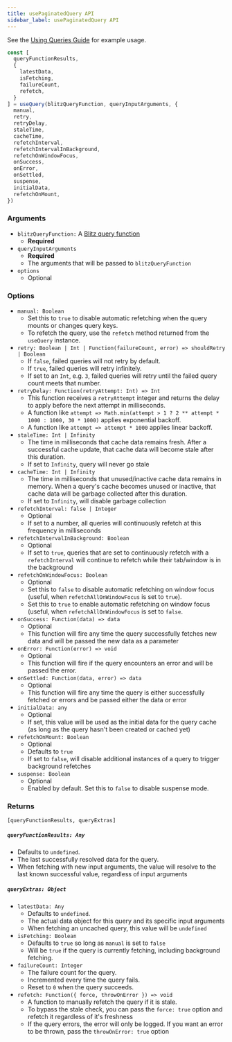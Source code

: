 ```yaml
---
title: usePaginatedQuery API
sidebar_label: usePaginatedQuery API
---
```


See the [Using Queries Guide](http://localhost:3000/docs/query-usage#pagination) for example usage.

<!-- prettier-ignore -->
```js
const [
  queryFunctionResults,
  {
    latestData,
    isFetching,
    failureCount,
    refetch,
  }
] = useQuery(blitzQueryFunction, queryInputArguments, {
  manual,
  retry,
  retryDelay,
  staleTime,
  cacheTime,
  refetchInterval,
  refetchIntervalInBackground,
  refetchOnWindowFocus,
  onSuccess,
  onError,
  onSettled,
  suspense,
  initialData,
  refetchOnMount,
})
```

### Arguments

- `blitzQueryFunction:` A [Blitz query function](./query-definition)
  - **Required**
- `queryInputArguments`
  - **Required**
  - The arguments that will be passed to `blitzQueryFunction`
- `options`
  - Optional

### Options

- `manual: Boolean`
  - Set this to `true` to disable automatic refetching when the query mounts or changes query keys.
  - To refetch the query, use the `refetch` method returned from the `useQuery` instance.
- `retry: Boolean | Int | Function(failureCount, error) => shouldRetry | Boolean`
  - If `false`, failed queries will not retry by default.
  - If `true`, failed queries will retry infinitely.
  - If set to an `Int`, e.g. `3`, failed queries will retry until the failed query count meets that number.
- `retryDelay: Function(retryAttempt: Int) => Int`
  - This function receives a `retryAttempt` integer and returns the delay to apply before the next attempt in milliseconds.
  - A function like `attempt => Math.min(attempt > 1 ? 2 ** attempt * 1000 : 1000, 30 * 1000)` applies exponential backoff.
  - A function like `attempt => attempt * 1000` applies linear backoff.
- `staleTime: Int | Infinity`
  - The time in milliseconds that cache data remains fresh. After a successful cache update, that cache data will become stale after this duration.
  - If set to `Infinity`, query will never go stale
- `cacheTime: Int | Infinity`
  - The time in milliseconds that unused/inactive cache data remains in memory. When a query's cache becomes unused or inactive, that cache data will be garbage collected after this duration.
  - If set to `Infinity`, will disable garbage collection
- `refetchInterval: false | Integer`
  - Optional
  - If set to a number, all queries will continuously refetch at this frequency in milliseconds
- `refetchIntervalInBackground: Boolean`
  - Optional
  - If set to `true`, queries that are set to continuously refetch with a `refetchInterval` will continue to refetch while their tab/window is in the background
- `refetchOnWindowFocus: Boolean`
  - Optional
  - Set this to `false` to disable automatic refetching on window focus (useful, when `refetchAllOnWindowFocus` is set to `true`).
  - Set this to `true` to enable automatic refetching on window focus (useful, when `refetchAllOnWindowFocus` is set to `false`.
- `onSuccess: Function(data) => data`
  - Optional
  - This function will fire any time the query successfully fetches new data and will be passed the new data as a parameter
- `onError: Function(error) => void`
  - Optional
  - This function will fire if the query encounters an error and will be passed the error.
- `onSettled: Function(data, error) => data`
  - Optional
  - This function will fire any time the query is either successfully fetched or errors and be passed either the data or error
- `initialData: any`
  - Optional
  - If set, this value will be used as the initial data for the query cache (as long as the query hasn't been created or cached yet)
- `refetchOnMount: Boolean`
  - Optional
  - Defaults to `true`
  - If set to `false`, will disable additional instances of a query to trigger background refetches
- `suspense: Boolean`
  - Optional
  - Enabled by default. Set this to `false` to disable suspense mode.

### Returns

`[queryFunctionResults, queryExtras]`

##### `queryFunctionResults: Any`

- Defaults to `undefined`.
- The last successfully resolved data for the query.
- When fetching with new input arguments, the value will resolve to the last known successful value, regardless of input arguments

##### `queryExtras: Object`

- `latestData: Any`
  - Defaults to `undefined`.
  - The actual data object for this query and its specific input arguments
  - When fetching an uncached query, this value will be `undefined`
- `isFetching: Boolean`
  - Defaults to `true` so long as `manual` is set to `false`
  - Will be `true` if the query is currently fetching, including background fetching.
- `failureCount: Integer`
  - The failure count for the query.
  - Incremented every time the query fails.
  - Reset to `0` when the query succeeds.
- `refetch: Function({ force, throwOnError }) => void`
  - A function to manually refetch the query if it is stale.
  - To bypass the stale check, you can pass the `force: true` option and refetch it regardless of it's freshness
  - If the query errors, the error will only be logged. If you want an error to be thrown, pass the `throwOnError: true` option
